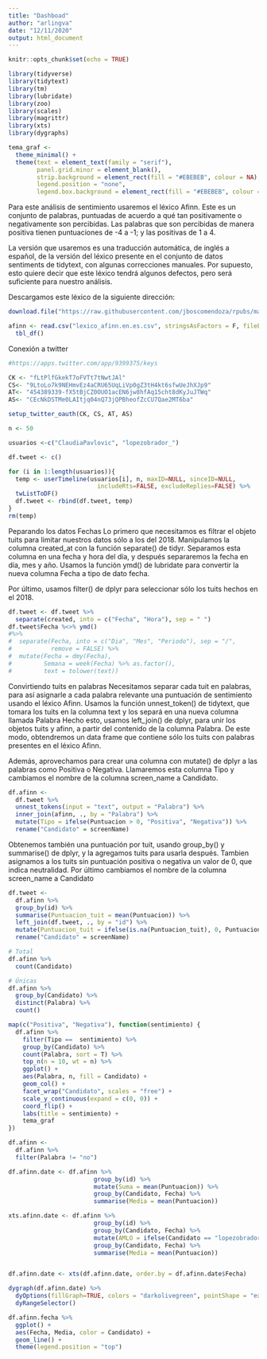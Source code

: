 ```yaml
---
title: "Dashboad"
author: "arlingva"
date: "12/11/2020"
output: html_document
---
```


```r
knitr::opts_chunk$set(echo = TRUE)
```

```r
library(tidyverse)
library(tidytext)
library(tm)
library(lubridate)
library(zoo)
library(scales)
library(magrittr)
library(xts)
library(dygraphs)
```

```r
tema_graf <-
  theme_minimal() +
  theme(text = element_text(family = "serif"),
        panel.grid.minor = element_blank(),
        strip.background = element_rect(fill = "#EBEBEB", colour = NA),
        legend.position = "none",
        legend.box.background = element_rect(fill = "#EBEBEB", colour = NA))
```

Para este análisis de sentimiento usaremos el léxico Afinn. Este es un conjunto de palabras, puntuadas de acuerdo a qué tan positivamente o negativamente son percibidas. Las palabras que son percibidas de manera positiva tienen puntuaciones de -4 a -1; y las positivas de 1 a 4.

La versión que usaremos es una traducción automática, de inglés a español, de la versión del léxico presente en el conjunto de datos sentiments de tidytext, con algunas correcciones manuales. Por supuesto, esto quiere decir que este léxico tendrá algunos defectos, pero será suficiente para nuestro análisis.

Descargamos este léxico de la siguiente dirección:

```r
download.file("https://raw.githubusercontent.com/jboscomendoza/rpubs/master/sentimientos_afinn/lexico_afinn.en.es.csv", "lexico_afinn.en.es.csv")
```

```r
afinn <- read.csv("lexico_afinn.en.es.csv", stringsAsFactors = F, fileEncoding = "latin1") %>% 
  tbl_df()
```


Conexión a twitter

```r
#https://apps.twitter.com/app/9399375/keys

CK <- "fLtPlfGkekT7oFVTt7tNwtJAl"
CS<- "9LtoLo7k9NEHmvEz4aCRU65UqLiVp0gZ3tH4kt6sfwUeJhXJp9"
AT<- "454389339-fX5tBjCZ0OUO1acEN6jw8hfAq15cht8dKyJuJTWq"
AS<- "CEcNkDSTMe0LAItjq04nQ73jQPBheofZcCU7Qae2MT6ba"

setup_twitter_oauth(CK, CS, AT, AS)
```

```r
n <- 50

usuarios <-c("ClaudiaPavlovic", "lopezobrador_")

df.tweet <- c()

for (i in 1:length(usuarios)){
  temp <- userTimeline(usuarios[i], n, maxID=NULL, sinceID=NULL, 
                         includeRts=FALSE, excludeReplies=FALSE) %>% 
  twListToDF()
  df.tweet <- rbind(df.tweet, temp)
}
rm(temp)
```

Peparando los datos
Fechas
Lo primero que necesitamos es filtrar el objeto tuits para limitar nuestros datos sólo a los del 2018. Manipulamos la columna created_at con la función separate() de tidyr. Separamos esta columna en una fecha y hora del día, y después separaremos la fecha en día, mes y año. Usamos la función ymd() de lubridate para convertir la nueva columna Fecha a tipo de dato fecha.

Por último, usamos filter() de dplyr para seleccionar sólo los tuits hechos en el 2018.

```r
df.tweet <- df.tweet %>%
  separate(created, into = c("Fecha", "Hora"), sep = " ")
df.tweet$Fecha %<>% ymd()
#%>%
#  separate(Fecha, into = c("Dia", "Mes", "Periodo"), sep = "/",
#           remove = FALSE) %>%
#  mutate(Fecha = dmy(Fecha),
#         Semana = week(Fecha) %>% as.factor(),
#         text = tolower(text))
```

Convirtiendo tuits en palabras
Necesitamos separar cada tuit en palabras, para así asignarle a cada palabra relevante una puntuación de sentimiento usando el léxico Afinn. Usamos la función unnest_token() de tidytext, que tomara los tuits en la columna text y los separá en una nueva columna llamada Palabra Hecho esto, usamos left_join() de dplyr, para unir los objetos tuits y afinn, a partir del contenido de la columna Palabra. De este modo, obtendremos un data frame que contiene sólo los tuits con palabras presentes en el léxico Afinn.

Además, aprovechamos para crear una columna con mutate() de dplyr a las palabras como Positiva o Negativa. Llamaremos esta columna Tipo y cambiamos el nombre de la columna screen_name a Candidato.

```r
df.afinn <- 
  df.tweet %>%
  unnest_tokens(input = "text", output = "Palabra") %>%
  inner_join(afinn, ., by = "Palabra") %>%
  mutate(Tipo = ifelse(Puntuacion > 0, "Positiva", "Negativa")) %>% 
  rename("Candidato" = screenName)
```

Obtenemos también una puntuación por tuit, usando group_by() y summarise() de dplyr, y la agregamos tuits para usarla después. Tambien asignamos a los tuits sin puntuación positiva o negativa un valor de 0, que indica neutralidad. Por último cambiamos el nombre de la columna screen_name a Candidato

```r
df.tweet <-
  df.afinn %>%
  group_by(id) %>%
  summarise(Puntuacion_tuit = mean(Puntuacion)) %>%
  left_join(df.tweet, ., by = "id") %>% 
  mutate(Puntuacion_tuit = ifelse(is.na(Puntuacion_tuit), 0, Puntuacion_tuit)) %>% 
  rename("Candidato" = screenName)
```

```r
# Total
df.afinn %>%
  count(Candidato)

# Únicas
df.afinn %>% 
  group_by(Candidato) %>% 
  distinct(Palabra) %>% 
  count()

map(c("Positiva", "Negativa"), function(sentimiento) {
  df.afinn %>%
    filter(Tipo ==  sentimiento) %>%
    group_by(Candidato) %>%
    count(Palabra, sort = T) %>%
    top_n(n = 10, wt = n) %>%
    ggplot() +
    aes(Palabra, n, fill = Candidato) +
    geom_col() +
    facet_wrap("Candidato", scales = "free") +
    scale_y_continuous(expand = c(0, 0)) +
    coord_flip() +
    labs(title = sentimiento) +
    tema_graf
})
```
```r
df.afinn <-
  df.afinn %>%
  filter(Palabra != "no") 

df.afinn.date <- df.afinn %>%
                        group_by(id) %>%
                        mutate(Suma = mean(Puntuacion)) %>%
                        group_by(Candidato, Fecha) %>%
                        summarise(Media = mean(Puntuacion))

xts.afinn.date <- df.afinn %>%
                        group_by(id) %>%
                        group_by(Candidato, Fecha) %>%
                        mutate(AMLO = ifelse(Candidato == "lopezobrador_"), mean(Puntuacion), NA) %>%
                        group_by(Candidato, Fecha) %>%
                        summarise(Media = mean(Puntuacion))


df.afinn.date <- xts(df.afinn.date, order.by = df.afinn.date$Fecha)

dygraph(df.afinn.date) %>%
  dyOptions(fillGraph=TRUE, colors = "darkolivegreen", pointShape = "ex") %>%
  dyRangeSelector()

df.afinn.fecha %>%
  ggplot() +
  aes(Fecha, Media, color = Candidato) +
  geom_line() +
  theme(legend.position = "top")

```

